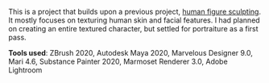 This is a project that builds upon a previous project, [human figure sculpting](https://kudou-reira.github.io/portfolio/#/figure_sculpting). It mostly focuses on texturing human skin and facial features. I had planned on creating an entire textured character, but settled for portraiture as a first pass.

**Tools used**: ZBrush 2020, Autodesk Maya 2020, Marvelous Designer 9.0, Mari 4.6, Substance Painter 2020, Marmoset Renderer 3.0, Adobe Lightroom